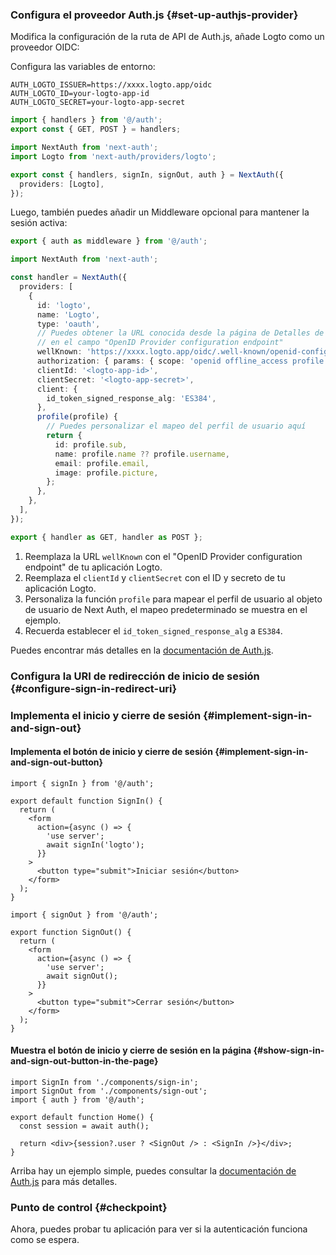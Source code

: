 

### Configura el proveedor Auth.js \{#set-up-authjs-provider}

<GetAppSecret />

Modifica la configuración de la ruta de API de Auth.js, añade Logto como un proveedor OIDC:

<Tabs>

<TabItem value="v5" label="Auth.js v5">

Configura las variables de entorno:

```env
AUTH_LOGTO_ISSUER=https://xxxx.logto.app/oidc
AUTH_LOGTO_ID=your-logto-app-id
AUTH_LOGTO_SECRET=your-logto-app-secret
```

```ts title="./app/api/auth/[...nextauth]/route.ts"
import { handlers } from '@/auth';
export const { GET, POST } = handlers;
```

```ts title="./auth.ts"
import NextAuth from 'next-auth';
import Logto from 'next-auth/providers/logto';

export const { handlers, signIn, signOut, auth } = NextAuth({
  providers: [Logto],
});
```

Luego, también puedes añadir un Middleware opcional para mantener la sesión activa:

```ts title="./middleware.ts"
export { auth as middleware } from '@/auth';
```

</TabItem>

<TabItem value="v4" label="Next Auth v4">

```ts title="app/api/auth/[...nextauth]/route.ts"
import NextAuth from 'next-auth';

const handler = NextAuth({
  providers: [
    {
      id: 'logto',
      name: 'Logto',
      type: 'oauth',
      // Puedes obtener la URL conocida desde la página de Detalles de la Aplicación Logto,
      // en el campo "OpenID Provider configuration endpoint"
      wellKnown: 'https://xxxx.logto.app/oidc/.well-known/openid-configuration',
      authorization: { params: { scope: 'openid offline_access profile email' } },
      clientId: '<logto-app-id>',
      clientSecret: '<logto-app-secret>',
      client: {
        id_token_signed_response_alg: 'ES384',
      },
      profile(profile) {
        // Puedes personalizar el mapeo del perfil de usuario aquí
        return {
          id: profile.sub,
          name: profile.name ?? profile.username,
          email: profile.email,
          image: profile.picture,
        };
      },
    },
  ],
});

export { handler as GET, handler as POST };
```

1. Reemplaza la URL `wellKnown` con el "OpenID Provider configuration endpoint" de tu aplicación Logto.
2. Reemplaza el `clientId` y `clientSecret` con el ID y secreto de tu aplicación Logto.
3. Personaliza la función `profile` para mapear el perfil de usuario al objeto de usuario de Next Auth, el mapeo predeterminado se muestra en el ejemplo.
4. Recuerda establecer el `id_token_signed_response_alg` a `ES384`.

</TabItem>

</Tabs>

Puedes encontrar más detalles en la [documentación de Auth.js](https://authjs.dev/getting-started/installation).

### Configura la URI de redirección de inicio de sesión \{#configure-sign-in-redirect-uri}

<SignInFlowSummary />

<AssumingUrl />

<ConfigureRedirectUri
  figureSrc="/img/assets/next-auth-redirect-uri.png"
  redirectUri="http://localhost:3000/api/auth/callback/logto"
/>

### Implementa el inicio y cierre de sesión \{#implement-sign-in-and-sign-out}

#### Implementa el botón de inicio y cierre de sesión \{#implement-sign-in-and-sign-out-button}

```tsx title="app/components/sign-in.tsx"
import { signIn } from '@/auth';

export default function SignIn() {
  return (
    <form
      action={async () => {
        'use server';
        await signIn('logto');
      }}
    >
      <button type="submit">Iniciar sesión</button>
    </form>
  );
}
```

```tsx title="app/components/sign-out.tsx"
import { signOut } from '@/auth';

export function SignOut() {
  return (
    <form
      action={async () => {
        'use server';
        await signOut();
      }}
    >
      <button type="submit">Cerrar sesión</button>
    </form>
  );
}
```

#### Muestra el botón de inicio y cierre de sesión en la página \{#show-sign-in-and-sign-out-button-in-the-page}

```tsx title="app/page.tsx"
import SignIn from './components/sign-in';
import SignOut from './components/sign-out';
import { auth } from '@/auth';

export default function Home() {
  const session = await auth();

  return <div>{session?.user ? <SignOut /> : <SignIn />}</div>;
}
```

Arriba hay un ejemplo simple, puedes consultar la [documentación de Auth.js](https://authjs.dev/getting-started/session-management/login) para más detalles.

### Punto de control \{#checkpoint}

Ahora, puedes probar tu aplicación para ver si la autenticación funciona como se espera.
